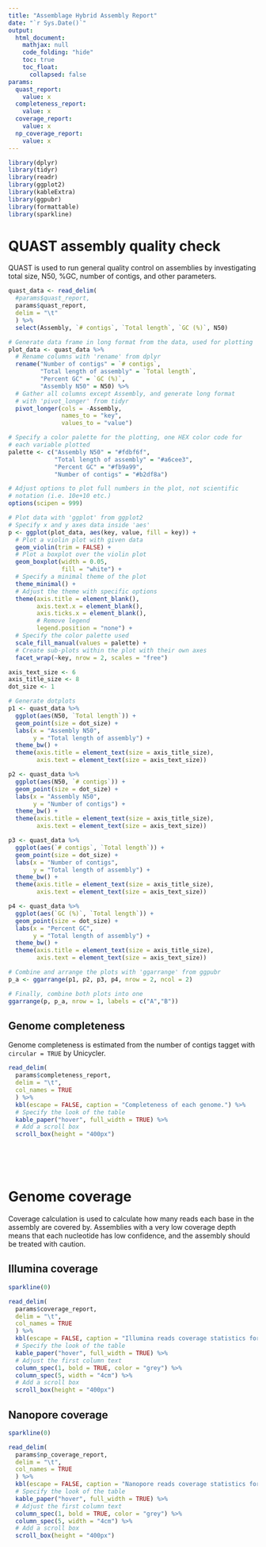 ```yaml
---
title: "Assemblage Hybrid Assembly Report"
date: "`r Sys.Date()`"
output:
  html_document:
    mathjax: null
    code_folding: "hide"
    toc: true
    toc_float:
      collapsed: false
params:
  quast_report:
    value: x
  completeness_report:
    value: x
  coverage_report:
    value: x
  np_coverage_report:
    value: x
---
```


```r
library(dplyr)
library(tidyr)
library(readr)
library(ggplot2)
library(kableExtra)
library(ggpubr)
library(formattable)
library(sparkline)
```


# QUAST assembly quality check

QUAST is used to run general quality control on assemblies by investigating total size, N50, %GC, number of contigs, and other parameters. 
```r
quast_data <- read_delim(
  #params$quast_report,
  params$quast_report,
  delim = "\t"
  ) %>%
  select(Assembly, `# contigs`, `Total length`, `GC (%)`, N50)

# Generate data frame in long format from the data, used for plotting
plot_data <- quast_data %>%
  # Rename columns with 'rename' from dplyr
  rename("Number of contigs" = `# contigs`,
         "Total length of assembly" = `Total length`,
         "Percent GC" = `GC (%)`,
         "Assembly N50" = N50) %>%
  # Gather all columns except Assembly, and generate long format
  # with 'pivot_longer' from tidyr
  pivot_longer(cols = -Assembly,
               names_to = "key",
               values_to = "value")

# Specify a color palette for the plotting, one HEX color code for
# each variable plotted
palette <- c("Assembly N50" = "#fdbf6f",
             "Total length of assembly" = "#a6cee3",
             "Percent GC" = "#fb9a99",
             "Number of contigs" = "#b2df8a")

# Adjust options to plot full numbers in the plot, not scientific 
# notation (i.e. 10e+10 etc.)
options(scipen = 999)

# Plot data with 'ggplot' from ggplot2
# Specify x and y axes data inside 'aes'
p <- ggplot(plot_data, aes(key, value, fill = key)) +
  # Plot a violin plot with given data
  geom_violin(trim = FALSE) +
  # Plot a boxplot over the violin plot
  geom_boxplot(width = 0.05,
               fill = "white") +
  # Specify a minimal theme of the plot
  theme_minimal() +
  # Adjust the theme with specific options
  theme(axis.title = element_blank(),
        axis.text.x = element_blank(),
        axis.ticks.x = element_blank(),
        # Remove legend
        legend.position = "none") +
  # Specify the color palette used
  scale_fill_manual(values = palette) +
  # Create sub-plots within the plot with their own axes
  facet_wrap(~key, nrow = 2, scales = "free")

axis_text_size <- 6
axis_title_size <- 8
dot_size <- 1

# Generate dotplots
p1 <- quast_data %>%
  ggplot(aes(N50, `Total length`)) +
  geom_point(size = dot_size) +
  labs(x = "Assembly N50",
       y = "Total length of assembly") +
  theme_bw() +
  theme(axis.title = element_text(size = axis_title_size),
        axis.text = element_text(size = axis_text_size))

p2 <- quast_data %>%
  ggplot(aes(N50, `# contigs`)) +
  geom_point(size = dot_size) +
  labs(x = "Assembly N50",
       y = "Number of contigs") +
  theme_bw() +
  theme(axis.title = element_text(size = axis_title_size),
        axis.text = element_text(size = axis_text_size))

p3 <- quast_data %>%
  ggplot(aes(`# contigs`, `Total length`)) +
  geom_point(size = dot_size) +
  labs(x = "Number of contigs",
       y = "Total length of assembly") +
  theme_bw() +
  theme(axis.title = element_text(size = axis_title_size),
        axis.text = element_text(size = axis_text_size))

p4 <- quast_data %>%
  ggplot(aes(`GC (%)`, `Total length`)) +
  geom_point(size = dot_size) +
  labs(x = "Percent GC",
       y = "Total length of assembly") +
  theme_bw() +
  theme(axis.title = element_text(size = axis_title_size),
        axis.text = element_text(size = axis_text_size))

# Combine and arrange the plots with 'ggarrange' from ggpubr
p_a <- ggarrange(p1, p2, p3, p4, nrow = 2, ncol = 2)

# Finally, combine both plots into one
ggarrange(p, p_a, nrow = 1, labels = c("A","B"))
```

## Genome completeness
Genome completeness is estimated from the number of contigs tagget with `circular = TRUE` by Unicycler. 

```r
read_delim(
  params$completeness_report,
  delim = "\t",
  col_names = TRUE
  ) %>%
  kbl(escape = FALSE, caption = "Completeness of each genome.") %>%
  # Specify the look of the table
  kable_paper("hover", full_width = TRUE) %>%
  # Add a scroll box
  scroll_box(height = "400px")
```


<br>

<br>

# Genome coverage
Coverage calculation is used to calculate how many reads each base in the assembly are covered by. Assemblies with a very low coverage depth means that each nucleotide has low confidence, and the assembly should be treated with caution.

## Illumina coverage
```r
sparkline(0)

read_delim(
  params$coverage_report,
  delim = "\t",
  col_names = TRUE
  ) %>%
  kbl(escape = FALSE, caption = "Illumina reads coverage statistics for all assemblies.") %>%
  # Specify the look of the table
  kable_paper("hover", full_width = TRUE) %>%
  # Adjust the first column text
  column_spec(1, bold = TRUE, color = "grey") %>%
  column_spec(5, width = "4cm") %>%
  # Add a scroll box
  scroll_box(height = "400px")

```

## Nanopore coverage
```r
sparkline(0)

read_delim(
  params$np_coverage_report,
  delim = "\t",
  col_names = TRUE
  ) %>%
  kbl(escape = FALSE, caption = "Nanopore reads coverage statistics for all assemblies.") %>%
  # Specify the look of the table
  kable_paper("hover", full_width = TRUE) %>%
  # Adjust the first column text
  column_spec(1, bold = TRUE, color = "grey") %>%
  column_spec(5, width = "4cm") %>%
  # Add a scroll box
  scroll_box(height = "400px")

```
